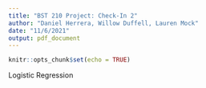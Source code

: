 ```yaml
---
title: "BST 210 Project: Check-In 2"
author: "Daniel Herrera, Willow Duffell, Lauren Mock"
date: "11/6/2021"
output: pdf_document
---
```


```r
knitr::opts_chunk$set(echo = TRUE)
```

Logistic Regression

```r

```

